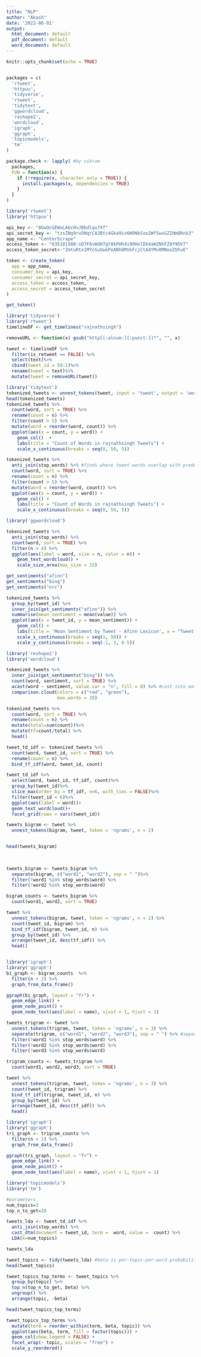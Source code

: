 ---
title: "NLP"
author: "Akash"
date: '2022-06-01'
output:
  html_document: default
  pdf_document: default
  word_document: default
---

```{r setup, include=FALSE}
knitr::opts_chunk$set(echo = TRUE)
```
```{r}

```

```{r}
packages = c(
  'rtweet',
  'httpuv',
  'tidyverse',
  'rtweet',
  'tidytext',
  'ggwordcloud',
  'reshape2',
  'wordcloud',
  'igraph',
  'ggraph',
  'topicmodels',
  'tm'
)

package.check <- lapply( #by vikram
  packages,
  FUN = function(x) {
    if (!require(x, character.only = TRUE)) {
      install.packages(x, dependencies = TRUE)
    }
  }
)
```

```{r}
library('rtweet')
library('httpuv')

api_key <- "8GwQcGEWxLAbcHvJBbdlqu7Xf"
api_secret_key <- "tzsZNg9rvDNqrCA3Btc4Gka9iv6W9NkSxo2WfSwsGZIHm8Rnk3"
app_name <- "CenterScrape"
access_token <- "635181580-sD7F6vWdH7gt8kPHh4i90HolDX4aWZNhFZ8Y9DV7"
access_token_secret<-"ZmtuRto1MYnSuUwkPeANh8MVkFcjCtA4YMv0MNooZUhvE"

token <- create_token(
  app = app_name,
  consumer_key = api_key,
  consumer_secret = api_secret_key,
  access_token = access_token,
  access_secret = access_token_secret
)

get_token()
```
```{r}
library('tidyverse')
library('rtweet')
timelineDF <- get_timelines("rajnathsingh")

removeURL <- function(x) gsub("http[[:alnum:][:punct:]]*", "", x)

tweet <- timelineDF %>%
  filter(is_retweet == FALSE) %>% 
  select(text)%>%
  cbind(tweet_id = 50:1)%>%
  rename(tweet = text)%>%
  mutate(tweet = removeURL(tweet))

```

```{r}
library('tidytext')
tokenized_tweets <- unnest_tokens(tweet, input = 'tweet', output = 'word')
head(tokenized_tweets)
tokenized_tweets %>%
  count(word, sort = TRUE) %>%
  rename(count = n) %>%
  filter(count > 5) %>%
  mutate(word = reorder(word, count)) %>%
  ggplot(aes(x = count, y = word)) + 
    geom_col()  + 
    labs(title = "Count of Words in rajnathsingh Tweets") + 
    scale_x_continuous(breaks = seq(0, 50, 5))

```
```{r}
tokenized_tweets %>%
  anti_join(stop_words) %>% #finds where tweet words overlap with predefined stop words, and removes them
  count(word, sort = TRUE) %>%
  rename(count = n) %>%
  filter(count > 5) %>%
  mutate(word = reorder(word, count)) %>%
  ggplot(aes(x = count, y = word)) + 
    geom_col() + 
    labs(title = "Count of Words in rajnathsingh Tweets") + 
    scale_x_continuous(breaks = seq(0, 50, 5))

```
```{r}
library('ggwordcloud')

tokenized_tweets %>%
  anti_join(stop_words) %>%
  count(word, sort = TRUE) %>%
  filter(n > 4) %>%
  ggplot(aes(label = word, size = n, color = n)) + 
    geom_text_wordcloud() + 
    scale_size_area(max_size = 15) 
```
```{r}
get_sentiments("afinn")
get_sentiments("bing")
get_sentiments("nrc")
```
```{r}
tokenized_tweets %>%
  group_by(tweet_id) %>%
  inner_join(get_sentiments("afinn")) %>%
  summarise(mean_sentiment = mean(value)) %>%
  ggplot(aes(x = tweet_id, y = mean_sentiment)) + 
    geom_col() + 
    labs(title = 'Mean Sentiment by Tweet - Afinn Lexicon', x = "Tweet ID", y = 'Mean Sentiment') + 
    scale_x_continuous(breaks = seq(1, 50)) +
    scale_y_continuous(breaks = seq(-1, 3, 0.5))
```

```{r}
library('reshape2')
library('wordcloud')

tokenized_tweets %>%
  inner_join(get_sentiments("bing")) %>%
  count(word, sentiment, sort = TRUE) %>%
  acast(word ~ sentiment, value.var = "n", fill = 0) %>% #cast into matrix, grouped by neg and pos
  comparison.cloud(colors = c("red", "green"),
                   max.words = 20)
```
```{r}
tokenized_tweets %>%
  count(word, sort = TRUE) %>%
  rename(count = n) %>%
  mutate(total=sum(count))%>%
  mutate(tf=count/total) %>%
  head()

tweet_td_idf <- tokenized_tweets %>%
  count(word, tweet_id, sort = TRUE) %>%
  rename(count = n) %>%
  bind_tf_idf(word, tweet_id, count)

tweet_td_idf %>%
  select(word, tweet_id, tf_idf, count)%>%
  group_by(tweet_id)%>%
  slice_max(order_by = tf_idf, n=6, with_ties = FALSE)%>%
  filter(tweet_id < 6)%>%
  ggplot(aes(label = word))+
  geom_text_wordcloud()+
  facet_grid(rows = vars(tweet_id))

```

```{r}
tweets_bigram <- tweet %>%
  unnest_tokens(bigram, tweet, token = 'ngrams', n = 2)


head(tweets_bigram)
 
  

tweets_bigram <- tweets_bigram %>%
  separate(bigram, c("word1", "word2"), sep = " ")%>%
  filter(!word1 %in% stop_words$word) %>%
  filter(!word2 %in% stop_words$word)

bigram_counts <- tweets_bigram %>%
  count(word1, word2, sort = TRUE)
```


```{r}
tweet %>%
  unnest_tokens(bigram, tweet, token = 'ngrams', n = 2) %>%
  count(tweet_id, bigram) %>%
  bind_tf_idf(bigram, tweet_id, n) %>%
  group_by(tweet_id) %>%
  arrange(tweet_id, desc(tf_idf)) %>%
  head()



```

```{r}
library('igraph')
library('ggraph')
bi_graph <- bigram_counts  %>%
  filter(n > 2) %>% 
  graph_from_data_frame()

ggraph(bi_graph, layout = "fr") +
  geom_edge_link() +
  geom_node_point() +
  geom_node_text(aes(label = name), vjust = 1, hjust = 1)
```

```{r}
tweets_trigram <- tweet %>%
  unnest_tokens(trigram, tweet, token = 'ngrams', n = 3) %>%
  separate(trigram, c("word1", "word2", "word3"), sep = " ") %>% #separates on whitespace
  filter(!word1 %in% stop_words$word) %>%
  filter(!word2 %in% stop_words$word) %>%
  filter(!word3 %in% stop_words$word)

trigram_counts <- tweets_trigram %>%
  count(word1, word2, word3, sort = TRUE)
```
```{r}
tweet %>%
  unnest_tokens(trigram, tweet, token = 'ngrams', n = 3) %>%
  count(tweet_id, trigram) %>%
  bind_tf_idf(trigram, tweet_id, n) %>%
  group_by(tweet_id) %>%
  arrange(tweet_id, desc(tf_idf)) %>%
  head()
```

```{r}
library('igraph')
library('ggraph')
tri_graph <- trigram_counts %>%
  filter(n > 2) %>% 
  graph_from_data_frame()

ggraph(tri_graph, layout = "fr") +
  geom_edge_link() +
  geom_node_point() +
  geom_node_text(aes(label = name), vjust = 1, hjust = 1)
```


```{r}
library('topicmodels')
library('tm')

#parameters
num_topics=3
top_n_to_get=10

tweets_lda <- tweet_td_idf %>%
  anti_join(stop_words) %>%
  cast_dtm(document = tweet_id, term =  word, value =  count) %>%
  LDA(k=num_topics) 

tweets_lda
```
```{r}
tweet_topics <- tidy(tweets_lda) #beta is per-topic-per-word probabilities
head(tweet_topics)
```

```{r}
tweet_topics_top_terms <- tweet_topics %>%
  group_by(topic) %>%
  top_n(top_n_to_get, beta) %>%
  ungroup() %>%
  arrange(topic, -beta)

head(tweet_topics_top_terms)
```

```{r}
tweet_topics_top_terms %>%
  mutate(term = reorder_within(term, beta, topic)) %>%
  ggplot(aes(beta, term, fill = factor(topic))) +
  geom_col(show.legend = FALSE) +
  facet_wrap(~ topic, scales = "free") +
  scale_y_reordered()
```






